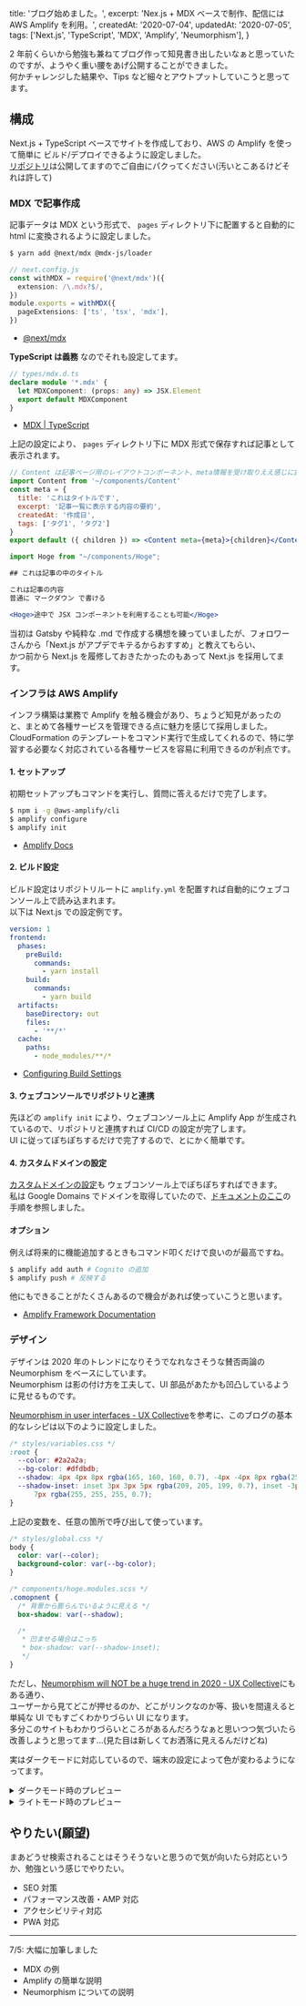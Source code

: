 
  title: 'ブログ始めました。',
  excerpt: 'Nex.js + MDX ベースで制作、配信には AWS Amplify を利用。',
  createdAt: '2020-07-04',
  updatedAt: '2020-07-05',
  tags: ['Next.js', 'TypeScript', 'MDX', 'Amplify', 'Neumorphism'],
}


2 年前くらいから勉強も兼ねてブログ作って知見書き出したいなぁと思っていたのですが、ようやく重い腰をあげ公開することができました。  
何かチャレンジした結果や、Tips など細々とアウトプットしていこうと思ってます。

## 構成

Next.js + TypeScript ベースでサイトを作成しており、AWS の Amplify を使って簡単に ビルド/デプロイできるように設定しました。  
[リポジトリ](https://github.com/yKicchan/BLOG)は公開してますのでご自由にパクってください(汚いとこあるけどそれは許して)

### MDX で記事作成

記事データは MDX という形式で、 `pages` ディレクトリ下に配置すると自動的に html に変換されるように設定しました。

```bash
$ yarn add @next/mdx @mdx-js/loader
```

```ts
// next.config.js
const withMDX = require('@next/mdx')({
  extension: /\.mdx?$/,
})
module.exports = withMDX({
  pageExtensions: ['ts', 'tsx', 'mdx'],
})
```

- [@next/mdx](https://github.com/vercel/next.js/tree/canary/packages/next-mdx)

**TypeScript は義務** なのでそれも設定してます。

```ts
// types/mdx.d.ts
declare module '*.mdx' {
  let MDXComponent: (props: any) => JSX.Element
  export default MDXComponent
}
```

- [MDX | TypeScript](https://mdxjs.com/advanced/typescript)

上記の設定により、 `pages` ディレクトリ下に MDX 形式で保存すれば記事として表示されます。

```jsx
// Content は記事ページ用のレイアウトコンポーネント、meta情報を受け取りええ感じに設定してる
import Content from '~/components/Content'
const meta = {
  title: 'これはタイトルです',
  excerpt: '記事一覧に表示する内容の要約',
  createdAt: '作成日',
  tags: ['タグ1', 'タグ2']
}
export default ({ children }) => <Content meta={meta}>{children}</Content>

import Hoge from "~/components/Hoge";

## これは記事の中のタイトル

これは記事の内容
普通に マークダウン で書ける

<Hoge>途中で JSX コンポーネントを利用することも可能</Hoge>
```

当初は Gatsby や純粋な .md で作成する構想を練っていましたが、フォロワーさんから「Next.js がアプデでキテるからおすすめ」と教えてもらい、  
かつ前から Next.js を履修しておきたかったのもあって Next.js を採用してます。

### インフラは AWS Amplify

インフラ構築は業務で Amplify を触る機会があり、ちょうど知見があったのと、まとめて各種サービスを管理できる点に魅力を感じて採用しました。  
CloudFormation のテンプレートをコマンド実行で生成してくれるので、特に学習する必要なく対応されている各種サービスを容易に利用できるのが利点です。

#### 1. セットアップ

初期セットアップもコマンドを実行し、質問に答えるだけで完了します。

```bash
$ npm i -g @aws-amplify/cli
$ amplify configure
$ amplify init
```

- [Amplify Docs](https://docs.amplify.aws/cli/start/install)

#### 2. ビルド設定

ビルド設定はリポジトリルートに `amplify.yml` を配置すれば自動的にウェブコンソール上で読み込まれます。  
以下は Next.js での設定例です。

```yml
version: 1
frontend:
  phases:
    preBuild:
      commands:
        - yarn install
    build:
      commands:
        - yarn build
  artifacts:
    baseDirectory: out
    files:
      - '**/*'
  cache:
    paths:
      - node_modules/**/*
```

- [Configuring Build Settings](https://docs.aws.amazon.com/amplify/latest/userguide/build-settings.html)

#### 3. ウェブコンソールでリポジトリと連携

先ほどの `amplify init` により、ウェブコンソール上に Amplify App が生成されているので、リポジトリと連携すれば CI/CD の設定が完了します。  
UI に従ってぽちぽちするだけで完了するので、とにかく簡単です。

#### 4. カスタムドメインの設定

[カスタムドメインの設定](https://docs.aws.amazon.com/amplify/latest/userguide/custom-domains.html)も ウェブコンソール上でぽちぽちすればできます。  
私は Google Domains でドメインを取得していたので、[ドキュメントのここ](https://docs.aws.amazon.com/amplify/latest/userguide/to-add-a-custom-domain-managed-by-google-domains.html)の手順を参照しました。

#### オプション

例えば将来的に機能追加するときもコマンド叩くだけで良いのが最高ですね。

```bash
$ amplify add auth # Cognito の追加
$ amplify push # 反映する
```

他にもできることがたくさんあるので機会があれば使っていこうと思います。

- [Amplify Framework Documentation](https://docs.amplify.aws/)

### デザイン

デザインは 2020 年のトレンドになりそうでなれなさそうな賛否両論の Neumorphism をベースにしています。  
Neumorphism は影の付け方を工夫して、UI 部品があたかも凹凸しているように見せるものです。

[Neumorphism in user interfaces - UX Collective](https://uxdesign.cc/neumorphism-in-user-interfaces-b47cef3bf3a6)を参考に、このブログの基本的なレシピは以下のように設定しました。

```css
/* styles/variables.css */
:root {
  --color: #2a2a2a;
  --bg-color: #dfdbdb;
  --shadow: 4px 4px 8px rgba(165, 160, 160, 0.7), -4px -4px 8px rgba(255, 255, 255, 0.7);
  --shadow-inset: inset 3px 3px 5px rgba(209, 205, 199, 0.7), inset -3px -3px
      7px rgba(255, 255, 255, 0.7);
}
```

上記の変数を、任意の箇所で呼び出して使っています。

```css
/* styles/global.css */
body {
  color: var(--color);
  background-color: var(--bg-color);
}

/* components/hoge.modules.scss */
.comopnent {
  /* 背景から膨らんでいるように見える */
  box-shadow: var(--shadow);

  /*
   * 凹ませる場合はこっち
   * box-shadow: var(--shadow-inset);
   */
}
```

ただし、[Neumorphism will NOT be a huge trend in 2020 - UX Collective](https://uxdesign.cc/neumorphism-will-not-be-a-huge-trend-in-2020-67a8c35e52cc)にもある通り、  
ユーザーから見てどこが押せるのか、どこがリンクなのか等、扱いを間違えると単純な UI でもすごくわかりづらい UI になります。  
多分このサイトもわかりづらいところがあるんだろうなぁと思いつつ気づいたら改善しようと思ってます...(見た目は新しくてお洒落に見えるんだけどね)

実はダークモードに対応しているので、端末の設定によって色が変わるようになってます。

<details>
  <summary>ダークモード時のプレビュー</summary>

[![dark thema](/images/20200704/dark.png)](/images/20200704/dark.png)

</details>

<details>
  <summary>ライトモード時のプレビュー</summary>

[![light thema](/images/20200704/light.png)](/images/20200704/light.png)

</details>

## やりたい(願望)

まあどうせ検索されることはそうそうないと思うので気が向いたら対応というか、勉強という感じでやりたい。

- SEO 対策
- パフォーマンス改善・AMP 対応
- アクセシビリティ対応
- PWA 対応

---

7/5: 大幅に加筆しました

- MDX の例
- Amplify の簡単な説明
- Neumorphism についての説明
